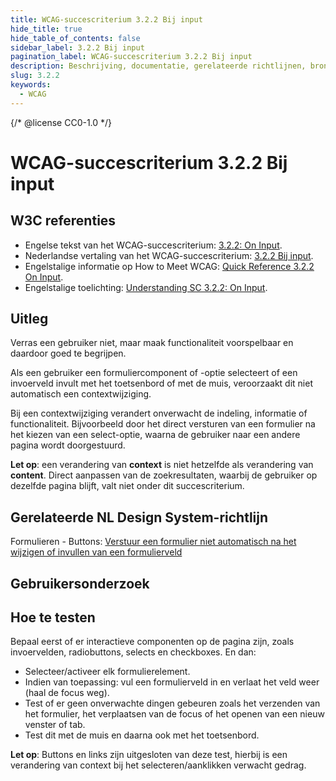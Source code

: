 ```yaml
---
title: WCAG-succescriterium 3.2.2 Bij input
hide_title: true
hide_table_of_contents: false
sidebar_label: 3.2.2 Bij input
pagination_label: WCAG-succescriterium 3.2.2 Bij input
description: Beschrijving, documentatie, gerelateerde richtlijnen, bronnen, gebruikersonderzoek en hoe te testen.
slug: 3.2.2
keywords:
  - WCAG
---
```


{/* @license CC0-1.0 */}


# WCAG-succescriterium 3.2.2 Bij input

## W3C referenties

- Engelse tekst van het WCAG-succescriterium: [<span lang="en">3.2.2: On Input</span>](https://www.w3.org/TR/WCAG22/#on-input).
- Nederlandse vertaling van het WCAG-succescriterium: [3.2.2 Bij input](https://www.w3.org/Translations/WCAG22-nl/#bij-input).
- Engelstalige informatie op <span lang="en">How to Meet WCAG</span>: [<span lang="en">Quick Reference 3.2.2 On Input</span>](https://www.w3.org/WAI/WCAG22/quickref/#on-input).
- Engelstalige toelichting: [<span lang="en">Understanding SC 3.2.2: On Input</span>](https://www.w3.org/WAI/WCAG21/Understanding/on-input.html).

## Uitleg

<Summary />

Verras een gebruiker niet, maar maak functionaliteit voorspelbaar en daardoor goed te begrijpen.

Als een gebruiker een formuliercomponent of -optie selecteert of een invoerveld invult met het toetsenbord of met de muis, veroorzaakt dit niet automatisch een contextwijziging.

Bij een contextwijziging verandert onverwacht de indeling, informatie of functionaliteit. Bijvoorbeeld door het direct versturen van een formulier na het kiezen van een select-optie, waarna de gebruiker naar een andere pagina wordt doorgestuurd.

**Let op**: een verandering van **context** is niet hetzelfde als verandering van **content**.
Direct aanpassen van de zoekresultaten, waarbij de gebruiker op dezelfde pagina blijft, valt niet onder dit succescriterium.

## Gerelateerde NL Design System-richtlijn

Formulieren - Buttons:
[Verstuur een formulier niet automatisch na het wijzigen of invullen van een formulierveld](/richtlijnen/formulieren/buttons/verstuur-een-formulier-niet-automatisch-na-het-wijzigen-of-invullen-van-een-formulierveld)

## Gebruikersonderzoek

<CTAGebruikersonderzoek />

## Hoe te testen

Bepaal eerst of er interactieve componenten op de pagina zijn, zoals invoervelden, radiobuttons, selects en checkboxes. En dan:

- Selecteer/activeer elk formulierelement.
- Indien van toepassing: vul een formulierveld in en verlaat het veld weer (haal de focus weg).
- Test of er geen onverwachte dingen gebeuren zoals het verzenden van het formulier, het verplaatsen van de focus of het openen van een nieuw venster of tab.
- Test dit met de muis en daarna ook met het toetsenbord.

**Let op**: Buttons en links zijn uitgesloten van deze test, hierbij is een verandering van context bij het selecteren/aanklikken verwacht gedrag.

<WCAGFooterInfo />
